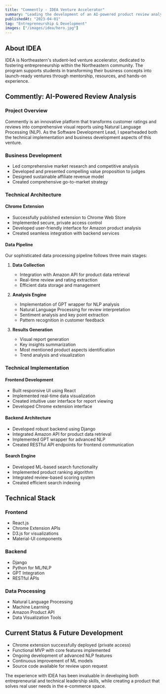 ```yaml
---
title: "Commently - IDEA Venture Accelerator"
summary: "Leading the development of an AI-powered product review analysis platform"
publishedAt: "2023-04-01"
tag: "Entrepreneurship & Development"
images: ["/images/idea/hero.jpg"]
---
```


## About IDEA

IDEA is Northeastern's student-led venture accelerator, dedicated to fostering entrepreneurship within the Northeastern community. The program supports students in transforming their business concepts into launch-ready ventures through mentorship, resources, and hands-on experience.

## Commently: AI-Powered Review Analysis

### Project Overview

Commently is an innovative platform that transforms customer ratings and reviews into comprehensive visual reports using Natural Language Processing (NLP). As the Software Development Lead, I spearheaded both the technical implementation and business development aspects of this venture.

### Business Development

- Led comprehensive market research and competitive analysis
- Developed and presented compelling value proposition to judges
- Designed sustainable affiliate revenue model
- Created comprehensive go-to-market strategy

### Technical Architecture

#### Chrome Extension

- Successfully published extension to Chrome Web Store
- Implemented secure, private access control
- Developed user-friendly interface for Amazon product analysis
- Created seamless integration with backend services

#### Data Pipeline

Our sophisticated data processing pipeline follows three main stages:

1. **Data Collection**

   - Integration with Amazon API for product data retrieval
   - Real-time review and rating extraction
   - Efficient data storage and management

2. **Analysis Engine**

   - Implementation of GPT wrapper for NLP analysis
   - Natural Language Processing for review interpretation
   - Sentiment analysis and key point extraction
   - Pattern recognition in customer feedback

3. **Results Generation**
   - Visual report generation
   - Key insights summarization
   - Most mentioned product aspects identification
   - Trend analysis and visualization

### Technical Implementation

#### Frontend Development

- Built responsive UI using React
- Implemented real-time data visualization
- Created intuitive user interface for report viewing
- Developed Chrome extension interface

#### Backend Architecture

- Developed robust backend using Django
- Integrated Amazon API for product data retrieval
- Implemented GPT wrapper for advanced NLP
- Created RESTful API endpoints for frontend communication

#### Search Engine

- Developed ML-based search functionality
- Implemented product ranking algorithm
- Integrated review-based scoring system
- Created efficient search indexing

## Technical Stack

### Frontend

- React.js
- Chrome Extension APIs
- D3.js for visualizations
- Material-UI components

### Backend

- Django
- Python for ML/NLP
- GPT Integration
- RESTful APIs

### Data Processing

- Natural Language Processing
- Machine Learning
- Amazon Product API
- Data Visualization Tools

## Current Status & Future Development

- Chrome extension successfully deployed (private access)
- Functional MVP with core features implemented
- Ongoing development of advanced NLP features
- Continuous improvement of ML models
- Source code available for review upon request

The experience with IDEA has been invaluable in developing both entrepreneurial and technical leadership skills, while creating a product that solves real user needs in the e-commerce space.
